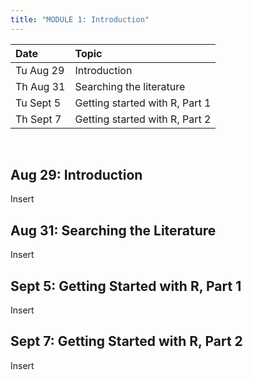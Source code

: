 ```yaml
---
title: "MODULE 1: Introduction"
---
```

  
| Date | Topic |
|:---  |:---   |
| Tu Aug 29 | Introduction |
| Th Aug 31 | Searching the literature |
| Tu Sept 5 | Getting started with R, Part 1 |
| Th Sept 7 | Getting started with R, Part 2 |

<br>

## Aug 29: Introduction

Insert

## Aug 31: Searching the Literature

Insert

## Sept 5: Getting Started with R, Part 1

Insert

## Sept 7: Getting Started with R, Part 2

Insert